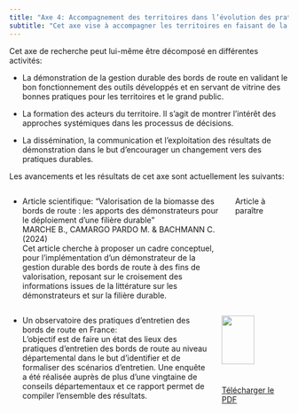 ```yaml
---
title: "Axe 4: Accompagnement des territoires dans l’évolution des pratiques"
subtitle: "Cet axe vise à accompagner les territoires en faisant de la chaire un espace d’échange, de restitution et de mise à disposition de connaissances par la démonstration des outils/méthodes développés dans les axes précédents, par la formation et la mise en valeur des bonnes pratiques sur les territoires d’expérimentation."
---
```


Cet axe de recherche peut lui-même être décomposé en différentes activités:

- La démonstration de la gestion durable des bords de route en validant le bon fonctionnement des outils développés et en servant de vitrine des bonnes pratiques pour les territoires et le grand public.

- La formation des acteurs du territoire. Il s'agit de montrer l'intérêt des approches systémiques dans les processus de décisions.

- La dissémination, la communication et l'exploitation des résultats de démonstration dans le but d'encourager un changement vers des pratiques durables.

Les avancements et les résultats de cet axe sont actuellement les suivants:

:::: {.columns .column-page-inset}
::: {.column width="80%"}
- Article scientifique: "Valorisation de la biomasse des bords de route : les apports des démonstrateurs pour le déploiement d’une filière durable" <br>
MARCHE B., CAMARGO PARDO M. & BACHMANN C. (2024) <br>
Cet article cherche à proposer un cadre conceptuel, pour l’implémentation d’un démonstrateur de la gestion durable des bords de route à des fins de valorisation, reposant sur le croisement des informations issues de la littérature sur les démonstrateurs et sur la filière durable.
:::
::: {.column width="20%"}
Article à paraître
:::
::::

:::: {.columns .column-page-inset}
::: {.column width="75%"}
- Un observatoire des pratiques d'entretien des bords de route en France: <br>
L'objectif est de faire un état des lieux des pratiques d'entretien des bords de route au niveau départemental dans le but d'identifier et de formaliser des scénarios d'entretien. Une enquête a été réalisée auprès de plus d'une vingtaine de conseils départementaux et ce rapport permet de compiler l'ensemble des résultats.
:::
::: {.column width="25%"}
![](assets/img_observatoire.JPG){width=70% fig-align='center'}
[Télécharger le PDF](https://drive.google.com/file/d/15xHW4QB07705LAqrpRR5bm0CmlJw2Bjj/view?usp=drive_link)
:::
::::

